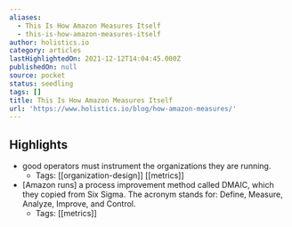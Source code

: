 ```yaml
---
aliases:
  - This Is How Amazon Measures Itself
  - this-is-how-amazon-measures-itself
author: holistics.io
category: articles
lastHighlightedOn: 2021-12-12T14:04:45.000Z
publishedOn: null
source: pocket
status: seedling
tags: []
title: This Is How Amazon Measures Itself
url: 'https://www.holistics.io/blog/how-amazon-measures/'
---
```

## Highlights

- good operators must instrument the organizations they are running.
    - Tags: [[organization-design]] [[metrics]]
- [Amazon runs] a process improvement method called DMAIC, which they copied from Six Sigma. The acronym stands for: Define, Measure, Analyze, Improve, and Control.
    - Tags: [[metrics]]

